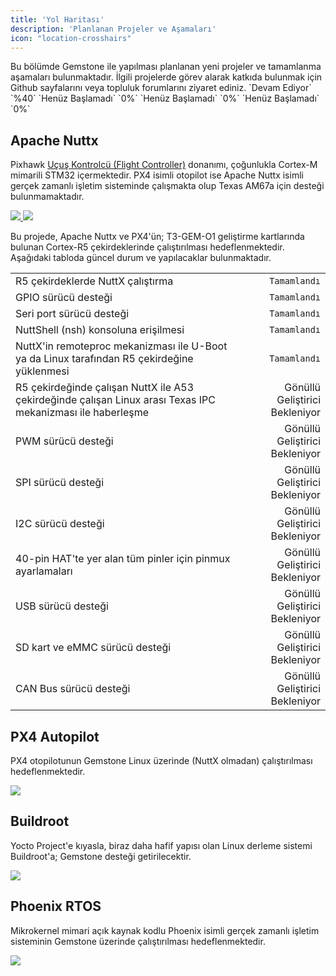 ```yaml
---
title: 'Yol Haritası'
description: 'Planlanan Projeler ve Aşamaları'
icon: "location-crosshairs"
---
```


<Tip>
Bu bölümde Gemstone ile yapılması planlanan yeni projeler ve tamamlanma aşamaları bulunmaktadır.
İlgili projelerde görev alarak katkıda bulunmak için Github sayfalarını veya topluluk forumlarını
ziyaret ediniz. 
</Tip>

<Card horizontal title="Apache Nuttx" icon="spinner" href="./roadmap#apache-nuttx">
`Devam Ediyor` `%40`
</Card>
<Card horizontal title="PX4 Autopilot" icon="clock" href="./roadmap#px4-autopilot">
`Henüz Başlamadı` `0%`
</Card>
<Card horizontal title="Buildroot" icon="clock" href="./roadmap#buildroot">
`Henüz Başlamadı` `0%`
</Card>
<Card horizontal title="Phoenix RTOS" icon="clock" href="./roadmap#phoenix-rtos">
`Henüz Başlamadı` `0%`
</Card>

## Apache Nuttx

Pixhawk
[Uçuş Kontrolcü (Flight Controller)](https://docs.px4.io/main/en/flight_controller/cubepilot_cube_orangeplus.html)
donanımı, çoğunlukla Cortex-M mimarili STM32 içermektedir. PX4 isimli otopilot ise Apache Nuttx isimli gerçek
zamanlı işletim sisteminde çalışmakta olup Texas AM67a için desteği bulunmamaktadır.

<Columns cols={2}>
  <Frame caption="Apache Nuttx RTOS">
  <a href="https://github.com/t3gemstone/NuttX" target="_blank">
    <img src="/images/apache-nuttx.png" noZoom />
  </a>
  </Frame>
  <Frame caption="PX4 Autopilot">
  <a href="https://github.com/t3gemstone/PX4-Autopilot" target="_blank">
    <img src="/images/px4-autopilot.png" noZoom />
  </a>
  </Frame>
</Columns>

Bu projede, Apache Nuttx ve PX4'ün; T3-GEM-O1 geliştirme kartlarında bulunan Cortex-R5 çekirdeklerinde çalıştırılması
hedeflenmektedir. Aşağıdaki tabloda güncel durum ve yapılacaklar bulunmaktadır.

|                                                                                                             |                                |
|:------------------------------------------------------------------------------------------------------------|-------------------------------:|
| R5 çekirdeklerde NuttX çalıştırma                                                                           | `Tamamlandı`                   |
| GPIO sürücü desteği                                                                                         | `Tamamlandı`                   |
| Seri port sürücü desteği                                                                                    | `Tamamlandı`                   |
| NuttShell (nsh) konsoluna erişilmesi                                                                        | `Tamamlandı`                   |
| NuttX'in remoteproc mekanizması ile U-Boot ya da Linux tarafından R5 çekirdeğine yüklenmesi                 | `Tamamlandı`                   |
| R5 çekirdeğinde çalışan NuttX ile A53 çekirdeğinde çalışan Linux arası Texas IPC mekanizması ile haberleşme | Gönüllü Geliştirici Bekleniyor |
| PWM sürücü desteği                                                                                          | Gönüllü Geliştirici Bekleniyor |
| SPI sürücü desteği                                                                                          | Gönüllü Geliştirici Bekleniyor |
| I2C sürücü desteği                                                                                          | Gönüllü Geliştirici Bekleniyor |
| 40-pin HAT'te yer alan tüm pinler için pinmux ayarlamaları                                                  | Gönüllü Geliştirici Bekleniyor |
| USB sürücü desteği                                                                                          | Gönüllü Geliştirici Bekleniyor |
| SD kart ve eMMC sürücü desteği                                                                              | Gönüllü Geliştirici Bekleniyor |
| CAN Bus sürücü desteği                                                                                      | Gönüllü Geliştirici Bekleniyor |

## PX4 Autopilot

PX4 otopilotunun Gemstone Linux üzerinde (NuttX olmadan) çalıştırılması hedeflenmektedir.

<Columns cols={1}>
  <Frame caption="PX4 Autopilot">
  <a href="https://github.com/t3gemstone/PX4-Autopilot" target="_blank">
    <img src="/images/px4-autopilot-b.png" noZoom />
  </a>
  </Frame>
</Columns>

## Buildroot

Yocto Project'e kıyasla, biraz daha hafif yapısı olan Linux derleme sistemi Buildroot'a; Gemstone desteği
getirilecektir.

<Columns cols={1}>
  <Frame caption="Buildroot">
  <a href="https://buildroot.org/" target="_blank">
    <img src="/images/buildroot.png" noZoom />
  </a>
  </Frame>
</Columns>

## Phoenix RTOS

Mikrokernel mimari açık kaynak kodlu Phoenix isimli gerçek zamanlı işletim sisteminin Gemstone üzerinde
çalıştırılması hedeflenmektedir.

<Frame caption="Phoenix RTOS">
  <a href="https://github.com/t3gemstone/phoenix-rtos-project" target="_blank">
    <img src="/images/phoenix-rtos.png" noZoom />
  </a>
</Frame>
